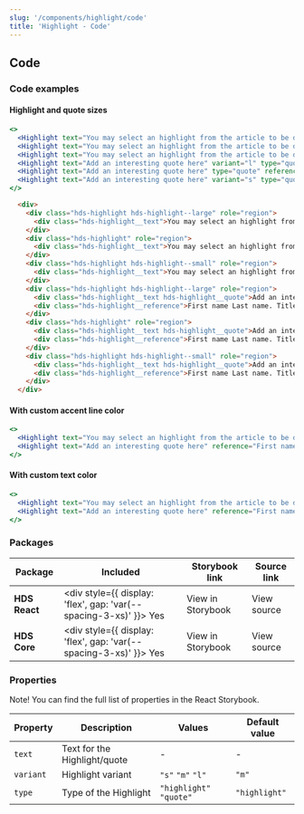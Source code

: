 ```yaml
---
slug: '/components/highlight/code'
title: 'Highlight - Code'
---
```




## Code

### Code examples

#### Highlight and quote sizes

<Playground>


```jsx
<>
  <Highlight text="You may select an highlight from the article to be displayed here. Select an excerpt that you want the user to pay attention to." variant="l"/>
  <Highlight text="You may select an highlight from the article to be displayed here. Select an excerpt that you want the user to pay attention to."/>
  <Highlight text="You may select an highlight from the article to be displayed here. Select an excerpt that you want the user to pay attention to." variant="s"/>
  <Highlight text="Add an interesting quote here" variant="l" type="quote" reference="First name Last name. Title."/>
  <Highlight text="Add an interesting quote here" type="quote" reference="First name Last name. Title."/>
  <Highlight text="Add an interesting quote here" variant="s" type="quote" reference="First name Last name. Title."/>
</>
```

```html
  <div>
    <div class="hds-highlight hds-highlight--large" role="region">
      <div class="hds-highlight__text">You may select an highlight from the article to be displayed here. Select an excerpt that you want the user to pay attention to.</div>
    </div>
    <div class="hds-highlight" role="region">
      <div class="hds-highlight__text">You may select an highlight from the article to be displayed here. Select an excerpt that you want the user to pay attention to.</div>
    </div>
    <div class="hds-highlight hds-highlight--small" role="region">
      <div class="hds-highlight__text">You may select an highlight from the article to be displayed here. Select an excerpt that you want the user to pay attention to.</div>
    </div>
    <div class="hds-highlight hds-highlight--large" role="region">
      <div class="hds-highlight__text hds-highlight__quote">Add an interesting quote here</div>
      <div class="hds-highlight__reference">First name Last name. Title.</div>
    </div>
    <div class="hds-highlight" role="region">
      <div class="hds-highlight__text hds-highlight__quote">Add an interesting quote here</div>
      <div class="hds-highlight__reference">First name Last name. Title.</div>
    </div>
    <div class="hds-highlight hds-highlight--small" role="region">
      <div class="hds-highlight__text hds-highlight__quote">Add an interesting quote here</div>
      <div class="hds-highlight__reference">First name Last name. Title.</div>
    </div>
  </div>
```

</Playground>


#### With custom accent line color

<Playground>


```jsx
<>
  <Highlight text="You may select an highlight from the article to be displayed here. Select an excerpt that you want the user to pay attention to." theme={{'--accent-line-color':'green'}}/>
  <Highlight text="Add an interesting quote here" reference="First name Last name. Title." type="quote"  theme={{'--accent-line-color':'red'}}/>
</>
```

</Playground>

#### With custom text color

<Playground>


```jsx
<>
  <Highlight text="You may select an highlight from the article to be displayed here. Select an excerpt that you want the user to pay attention to."  theme={{'--text-color':'green'}}/>
  <Highlight text="Add an interesting quote here" reference="First name Last name. Title." type="quote"  theme={{'--text-color':'red'}}/>
</>
```

</Playground>

### Packages

| Package       | Included                                                                                        | Storybook link                                                                                                   | Source link                                                                                                                                                        |
| ------------- | ----------------------------------------------------------------------------------------------- | ---------------------------------------------------------------------------------------------------------------- | ------------------------------------------------------------------------------------------------------------------------------------------------------------------ |
| **HDS React** | <div style={{ display: 'flex', gap: 'var(--spacing-3-xs)' }}><IconCheckCircleFill /> Yes </div> | <Link openInNewTab openInNewTabAriaLabel="Opens in a new tab" href="/storybook/react/?path=?path=/story/components-highlight--default-highlight">View in Storybook</Link> | <ExternalLink openInNewTab openInNewTabAriaLabel="Opens in a new tab" href="https://github.com/City-of-Helsinki/helsinki-design-system/blob/master/packages/react/src/components/card/Card.tsx">View source</ExternalLink> |
| **HDS Core**  | <div style={{ display: 'flex', gap: 'var(--spacing-3-xs)' }}><IconCheckCircleFill /> Yes </div> | <Link openInNewTab openInNewTabAriaLabel="Opens in a new tab" href="/storybook/core/?path=/story/components-highlight--default-highlight">View in Storybook</Link>        | <ExternalLink openInNewTab openInNewTabAriaLabel="Opens in a new tab" href="https://github.com/City-of-Helsinki/helsinki-design-system/tree/master/packages/core/src/components/card">View source</ExternalLink>           |

### Properties

Note! You can find the full list of properties in the <Link openInNewTab openInNewTabAriaLabel="Opens in a new tab" href="/storybook/react/?path=?path=/story/components-highlight--default-highlight">React Storybook.</Link>

| Property  | Description                     | Values                        | Default value |
| --------- | ------------------------------- | ----------------------------- | ------------- |
| `text`    | Text for the Highlight/quote    | -                             | -             |
| `variant` | Highlight variant               | `"s"` `"m"` `"l"`             | `"m"`         | 
| `type`    | Type of the Highlight           | `"highlight"` `"quote"`       | `"highlight"` |
